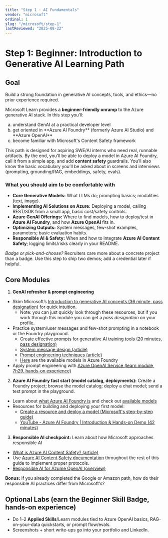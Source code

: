 ```yaml
---
title: "Step 1 · AI Fundamentals"
vendor: "microsoft"
ordinal: 1
slug: "/microsoft/step-1"
lastReviewed: "2025-08-22"
---
```


# Step 1: Beginner: Introduction to Generative AI Learning Path 

## Goal  
Build a strong foundation in generative AI concepts, tools, and ethics—no prior experience required.

Microsoft Learn provides a **beginner-friendly onramp** to the Azure generative AI stack. In this step you’ll:
<ol type="a">
    <li>understand GenAI at a practical developer level</li>
    <li>get oriented in **Azure AI Foundry** (formerly Azure AI Studio) and **Azure OpenAI**</li>
    <li>become familiar with Microsoft's Content Safety framework</li>
</ol>

This path is designed for aspiring SWE/AI interns who need real, runnable artifacts. By the end, you’ll be able to deploy a model in Azure AI Foundry, call it from a simple app, and add **content safety** guardrails. You’ll also know the basic vocabulary you’ll be asked about in screens and interviews (prompting, grounding/RAG, embeddings, safety, evals).

### What you should aim to be comfortable with
* **Core Generative Models:** What LLMs do; prompting basics; modalities (text, image).  
* **Implementing AI Solutions on Azure:** Deploying a model, calling REST/SDK from a small app, basic cost/safety controls.  
* **Azure GenAI Offerings:** Where to find models, how to deploy/test in **Azure AI Foundry**, and how **Azure OpenAI** fits in.  
* **Optimizing Outputs:** System messages, few-shot examples, parameters; basic evaluation habits.  
* **Responsible AI & Safety:** When and how to integrate **Azure AI Content Safety**; logging limits/risks clearly in your README.

<div className="bg-blue-50 rounded-lg p-6">
  <em>Badge or pick-and-choose?</em> Recruiters care more about a concrete project than a badge. Use this step to ship two demos; add a credential later if helpful.
</div>

## Core Modules
1. **GenAI refresher & prompt engineering**
- Skim Microsoft’s [Introduction to generative AI concepts (36 minute, pass designation)](https://learn.microsoft.com/en-us/training/modules/fundamentals-generative-ai/) for quick intuition.
    - Note: you can just quickly look through these resources, but if you work through this module you can get a *pass designation* on your profile.
- Practice system/user messages and few-shot prompting in a notebook or the Foundry playground.
    - [Create effective prompts for generative AI training tools (20 minutes, pass designation)](https://learn.microsoft.com/en-us/training/modules/create-prompts-for-generative-ai-training-tools/)
    - [System message design (article)](https://learn.microsoft.com/en-us/azure/ai-foundry/openai/concepts/advanced-prompt-engineering)
    - [Prompt engineering techniques (article)](https://learn.microsoft.com/en-us/azure/ai-foundry/openai/concepts/prompt-engineering?tabs=chat)
    - [Here](https://ai.azure.com/catalog) are the available models in Azure Foundry
- Apply prompt engineering with [Azure OpenAI Service (learn module, 7h29, hands-on experience)](https://learn.microsoft.com/en-us/training/paths/create-custom-copilots-ai-studio/)

2. **Azure AI Foundry fast start (model catalog, deployments):** Create a Foundry project; browse the model catalog; deploy a chat model; send a test prompt in the playground.
- Learn about [what Azure AI Foundry is](https://learn.microsoft.com/en-us/azure/ai-foundry/what-is-azure-ai-foundry) and check out [available models](https://learn.microsoft.com/en-us/azure/ai-foundry/concepts/foundry-models-overview)
- Resources for building and deploying your first model:
    - [Create a resource and deploy a model (Microsoft's step-by-step guide)](https://learn.microsoft.com/en-us/azure/ai-foundry/openai/how-to/create-resource?pivots=web-portal)
    - [YouTube - Azure AI Foundry | Introduction & Hands-on Demo (42 minutes)](https://www.youtube.com/watch?v=d2BWayItOv4)

3. **Responsible AI checkpoint:** Learn about how Microsoft approaches responsible AI
- [What is Azure AI Content Safety? (article)](https://learn.microsoft.com/en-us/azure/ai-services/content-safety/overview)
- Use [Azure AI Content Safety documentation](https://learn.microsoft.com/en-us/azure/ai-services/content-safety/) throughout the rest of this guide to implement proper protocols.
- [Responsible AI for Azume OpenAI (overview)](https://learn.microsoft.com/en-us/azure/ai-foundry/responsible-ai/openai/overview)

<div className="bg-blue-50 rounded-lg p-6">
<strong>Bonus:</strong> if you already completed the Google or Amazon path, how do their responsible AI practices differ from Microsoft's?
</div>

## Optional Labs (earn the Beginner Skill Badge, hands-on experience)
- Do 1–2 **Applied Skills**/Learn modules tied to Azure OpenAI basics, RAG-on-your-data quickstarts, or prompt flow/evals.  
- Screenshots + short write-ups go into your portfolio and LinkedIn.
